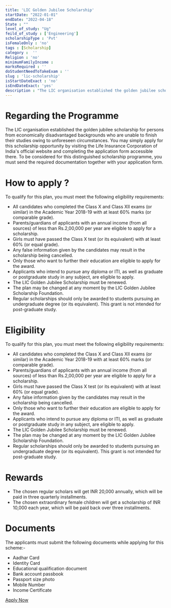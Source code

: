 ```yaml
---
title: 'LIC Golden Jubilee Scholarship'
startDate: "2022-01-01"
endDate: "2022-04-18"
State : ""
level_of_study: "Ug"
feild_of_study : ['Engineering']
scholarshipType : 'Pvt'
isFemaleOnly : 'no'
tags : [Scholarship]
category :  ''
Religion : 'no'
minimumFamilyIncome :
marksRequired : ''
doStudentNeedToTakeExam : ''
slug : 'lic-scholarship'
isStartDateExact : 'no'
isEndDateExact: 'yes'
description : "The LIC organisation established the golden jubilee scholarship for persons from economically disadvantaged backgrounds who are unable to finish their studies owing to unforeseen circumstances."
---
```




# Regarding the Programme
The LIC organisation established the golden jubilee scholarship for persons from economically disadvantaged backgrounds who are unable to finish their studies owing to unforeseen circumstances.
You may simply apply for this scholarship opportunity by visiting the Life Insurance Corporation of India's official website and completing the application form accessible there. 
To be considered for this distinguished scholarship programme, you must send the required documentation together with your application form.



# How to apply ?
To qualify for this plan, you must meet the following eligibility requirements:
 - All candidates who completed the Class X and Class XII exams (or similar) in the Academic Year 2018-19 with at least 60% marks (or comparable grade).
 - Parents/guardians of applicants with an annual income (from all sources) of less than Rs.2,00,000 per year are eligible to apply for a scholarship.
 - Girls must have passed the Class X test (or its equivalent) with at least 60% (or equal grade).
 - Any false information given by the candidates may result in the scholarship being cancelled.
 - Only those who want to further their education are eligible to apply for the award.
 - Applicants who intend to pursue any diploma or ITI, as well as graduate or postgraduate study in any subject, are eligible to apply.
 - The LIC Golden Jubilee Scholarship must be renewed.
 - The plan may be changed at any moment by the LIC Golden Jubilee Scholarship Foundation.
 - Regular scholarships should only be awarded to students pursuing an undergraduate degree (or its equivalent). This grant is not intended for post-graduate study.


# Eligibility
To qualify for this plan, you must meet the following eligibility requirements:
 - All candidates who completed the Class X and Class XII exams (or similar) in the Academic Year 2018-19 with at least 60% marks (or comparable grade).
 - Parents/guardians of applicants with an annual income (from all sources) of less than Rs.2,00,000 per year are eligible to apply for a scholarship.
 - Girls must have passed the Class X test (or its equivalent) with at least 60% (or equal grade).
 - Any false information given by the candidates may result in the scholarship being cancelled.
 - Only those who want to further their education are eligible to apply for the award.
 - Applicants who intend to pursue any diploma or ITI, as well as graduate or postgraduate study in any subject, are eligible to apply.
 - The LIC Golden Jubilee Scholarship must be renewed.
 - The plan may be changed at any moment by the LIC Golden Jubilee Scholarship Foundation.
 - Regular scholarships should only be awarded to students pursuing an undergraduate degree (or its equivalent). This grant is not intended for post-graduate study.

# Rewards
 - The chosen regular scholars will get INR 20,000 annually, which will be paid in three quarterly installments. 
 - The chosen extraordinary female children will get a scholarship of INR 10,000 each year, which will be paid back over three installments.

# Documents

The applicants must submit the following documents while applying for this scheme:-

 - Aadhar Card
 - Identity Card
 - Educational qualification document
 - Bank account passbook
 - Passport size photo
 - Mobile Number
 - Income Certificate



[Apply Now](https://licindia.in/Bottom-Links/Golden-Jubilee-Foundation/Scholarship)